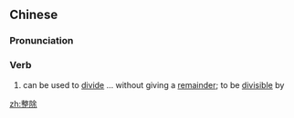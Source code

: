 ==Chinese==
{{zh-forms}}

===Pronunciation===
{{zh-pron
|m=zhěngchú
|c=zing2 ceoi4
|cat=v
}}

===Verb===
{{zh-verb}}

# {{lb|zh|mathematics}} can be used to [[divide]] ... without giving a [[remainder]]; {{lb|zh|passive}} to be [[divisible]] by
#: {{zh-x|12 可 被 4 整除。|12 is '''divisible by''' 4.}}

[[zh:整除]]